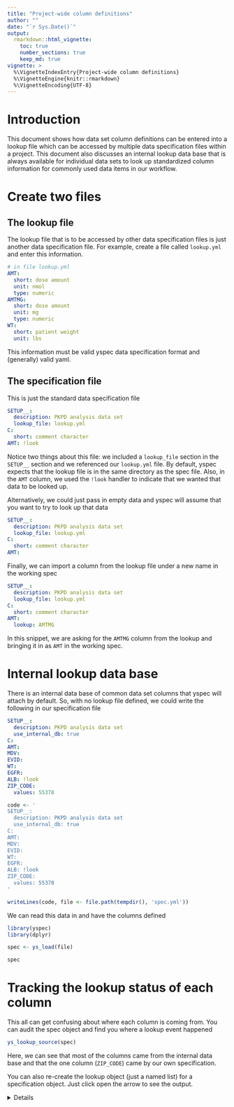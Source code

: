 ```yaml
---
title: "Project-wide column definitions"
author: ""
date: "`r Sys.Date()`"
output: 
  rmarkdown::html_vignette: 
    toc: true
    number_sections: true
    keep_md: true
vignette: >
  %\VignetteIndexEntry{Project-wide column definitions}
  %\VignetteEngine{knitr::rmarkdown}
  %\VignetteEncoding{UTF-8}
---
```


# Introduction

This document shows how data set column definitions can be entered into 
a lookup file which can be accessed by multiple data specification files 
within a project. This document also discusses an internal lookup data base
that is always available for individual data sets to look up standardized 
column information for commonly used data items in our workflow.

# Create two files

## The lookup file

The lookup file that is to be accessed by other data specification files
is just another data specification file.  For example, create a file called
`lookup.yml` and enter this information.

```yaml
# in file lookup.yml
AMT: 
  short: dose amount
  unit: nmol
  type: numeric
AMTMG: 
  short: dose amount
  unit: mg
  type: numeric
WT: 
  short: patient weight
  unit: lbs
```

This information must be valid yspec data specification format and (generally)
valid yaml. 

## The specification file

This is just the standard data specification file

```yaml
SETUP__:
  description: PKPD analysis data set
  lookup_file: lookup.yml
C: 
  short: comment character
AMT: !look
```
Notice two things about this file: we included a `lookup_file` section in the 
`SETUP__` section and we referenced our `lookup.yml` file.  By default, 
yspec expects that the lookup file is in the same directory as the 
spec file.  Also, in the `AMT` column, we used the `!look` handler to 
indicate that we wanted that data to be looked up. 

Alternatively, we could just pass in empty data and yspec will assume that 
you want to try to look up that data

```yaml
SETUP__:
  description: PKPD analysis data set
  lookup_file: lookup.yml
C: 
  short: comment character
AMT:
```

Finally, we can import a column from the lookup file under a new name in the 
working spec

```yaml
SETUP__:
  description: PKPD analysis data set
  lookup_file: lookup.yml
C: 
  short: comment character
AMT:
  lookup: AMTMG
```

In this snippet, we are asking for the `AMTMG` column from the lookup and 
bringing it in as `AMT` in the working spec.


# Internal lookup data base

There is an internal data base of common data set columns that 
yspec will attach by default.  So, with no lookup file defined, 
we could write the following in our specification file

```yaml
SETUP__:
  description: PKPD analysis data set
  use_internal_db: true
C: 
AMT:
MDV:
EVID: 
WT:
EGFR:
ALB: !look
ZIP_CODE: 
  values: 55378
```


```r
code <- '
SETUP__:
  description: PKPD analysis data set
  use_internal_db: true
C: 
AMT:
MDV:
EVID: 
WT:
EGFR:
ALB: !look
ZIP_CODE: 
  values: 55378
'

writeLines(code, file <- file.path(tempdir(), 'spec.yml'))
```

We can read this data in and have the columns defined

```r
library(yspec)
library(dplyr)

spec <- ys_load(file)

spec
```


# Tracking the lookup status of each column

This all can get confusing about where each column is coming from.  You can 
audit the spec object and find you where a lookup event happened

```r
ys_lookup_source(spec)
```


Here, we can see that most of the columns came from the internal data base and 
that the one column (`ZIP_CODE`) came by our own specification. 

You can also re-create the lookup object (just a named list) for a 
specification object.  Just click open the arrow to see the output.


<details>

```r
ys_get_lookup(spec) %>% glimpse()
```

</details>
